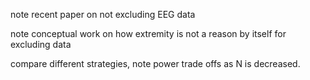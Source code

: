 note recent paper on not excluding EEG data

note conceptual work on how extremity is not a reason by itself for excluding data

compare different strategies, note power trade offs as N is decreased.